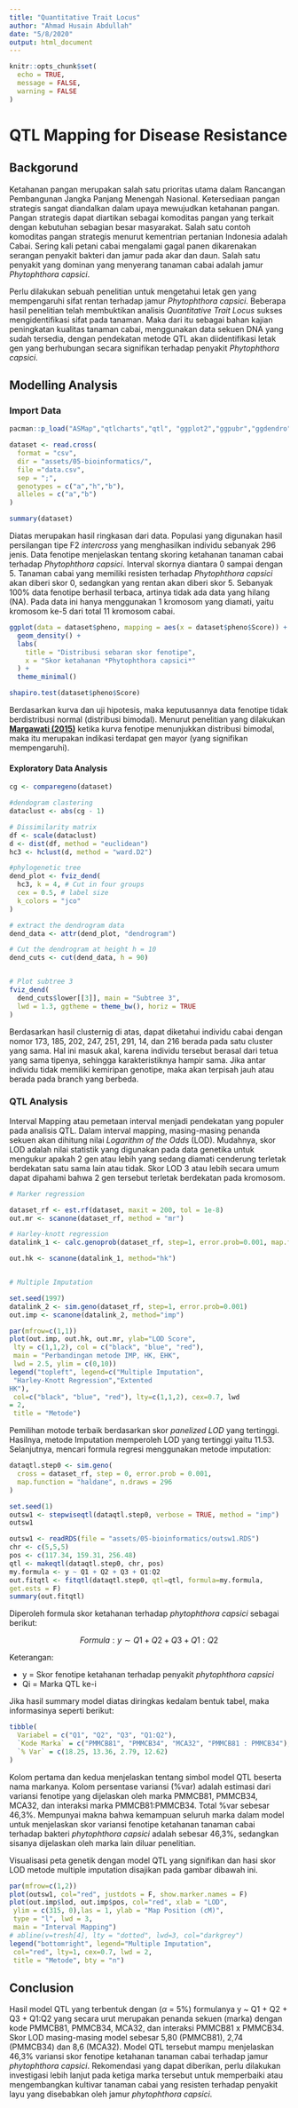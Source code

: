 ```yaml
---
title: "Quantitative Trait Locus"
author: "Ahmad Husain Abdullah"
date: "5/8/2020"
output: html_document
---
```


```r
knitr::opts_chunk$set(
  echo = TRUE,
  message = FALSE,
  warning = FALSE
)
```


# QTL Mapping for Disease Resistance

## Backgorund

Ketahanan pangan merupakan salah satu prioritas utama dalam Rancangan Pembangunan Jangka Panjang Menengah Nasional. Ketersediaan pangan strategis sangat diandalkan dalam upaya mewujudkan ketahanan pangan. Pangan strategis dapat diartikan sebagai komoditas pangan yang terkait dengan kebutuhan sebagian besar masyarakat. Salah satu contoh komoditas pangan strategis menurut kementrian pertanian Indonesia adalah Cabai. Sering kali petani cabai mengalami gagal panen dikarenakan serangan penyakit bakteri dan jamur pada akar dan daun. Salah satu penyakit yang dominan yang menyerang tanaman cabai adalah jamur *Phytophthora capsici*. 

Perlu dilakukan sebuah penelitian untuk mengetahui letak gen yang mempengaruhi sifat rentan terhadap jamur *Phytophthora capsici*. Beberapa hasil penelitian telah membuktikan analisis *Quantitative Trait Locus* sukses mengidentifikasi sifat pada tanaman. Maka dari itu sebagai bahan kajian peningkatan kualitas tanaman cabai, menggunakan data sekuen DNA yang sudah tersedia, dengan pendekatan metode QTL akan diidentifikasi letak gen yang berhubungan secara signifikan terhadap penyakit *Phytophthora capsici*.

## Modelling Analysis

### Import Data

```r
pacman::p_load("ASMap","qtlcharts","qtl", "ggplot2","ggpubr","ggdendro", "dendextend", "factoextra", "car", "igraph")
```

```r
dataset <- read.cross(
  format = "csv", 
  dir = "assets/05-bioinformatics/",
  file ="data.csv", 
  sep = ";", 
  genotypes = c("a","h","b"),
  alleles = c("a","b")
)
```

```r
summary(dataset)
```

Diatas merupakan hasil ringkasan dari data. Populasi yang digunakan hasil persilangan tipe F2 *intercross* yang menghasilkan individu sebanyak 296 jenis. Data fenotipe menjelaskan tentang skoring ketahanan tanaman cabai terhadap *Phytophthora capsici*. Interval skornya diantara 0 sampai dengan 5. Tanaman cabai yang memiliki resisten terhadap *Phytophthora capsici* akan diberi skor 0, sedangkan yang rentan akan diberi skor 5. Sebanyak 100% data fenotipe berhasil terbaca, artinya tidak ada data yang hilang (NA). Pada data ini hanya menggunakan 1 kromosom yang diamati, yaitu kromosom ke-5 dari total 11 kromosom cabai.


```r
ggplot(data = dataset$pheno, mapping = aes(x = dataset$pheno$Score)) +
  geom_density() +
  labs(
    title = "Distribusi sebaran skor fenotipe",
    x = "Skor ketahanan *Phytophthora capsici*"
  ) +
  theme_minimal()
```

```r
shapiro.test(dataset$pheno$Score)
```

Berdasarkan kurva dan uji hipotesis, maka keputusannya data fenotipe tidak berdistribusi normal (distribusi bimodal). Menurut penelitian yang dilakukan [**Margawati (2015)**](https://repository.ipb.ac.id/handle/123456789/41318) ketika kurva fenotipe menunjukkan distribusi bimodal, maka itu merupakan indikasi terdapat gen mayor (yang signifikan mempengaruhi). 

#### Exploratory Data Analysis

```r
cg <- comparegeno(dataset)

#dendogram clastering
dataclust <- abs(cg - 1)

# Dissimilarity matrix
df <- scale(dataclust)
d <- dist(df, method = "euclidean")
hc3 <- hclust(d, method = "ward.D2")

#phylogenetic tree
dend_plot <- fviz_dend(
  hc3, k = 4, # Cut in four groups
  cex = 0.5, # label size
  k_colors = "jco"
)
```

```r
# extract the dendrogram data
dend_data <- attr(dend_plot, "dendrogram")

# Cut the dendrogram at height h = 10
dend_cuts <- cut(dend_data, h = 90)


# Plot subtree 3
fviz_dend(
  dend_cuts$lower[[3]], main = "Subtree 3",
  lwd = 1.3, ggtheme = theme_bw(), horiz = TRUE
)
```


Berdasarkan hasil clusternig di atas, dapat diketahui individu cabai dengan nomor 173, 185, 202, 247, 251, 291, 14, dan 216 berada pada satu cluster yang sama. Hal ini masuk akal, karena individu tersebut berasal dari tetua yang sama tipenya, sehingga karakteristiknya hampir sama. Jika antar individu tidak memiliki kemiripan genotipe, maka akan terpisah jauh atau berada pada branch yang berbeda.

### QTL Analysis

Interval Mapping atau pemetaan interval menjadi pendekatan yang populer pada analisis QTL. Dalam interval mapping, masing-masing penanda sekuen akan dihitung nilai *Logarithm of the Odds* (LOD). Mudahnya, skor LOD adalah nilai statistik yang digunakan pada data genetika untuk mengukur apakah 2 gen atau lebih yang sedang diamati cenderung terletak berdekatan satu sama lain atau tidak. Skor LOD 3 atau lebih secara umum dapat dipahami bahwa 2 gen tersebut terletak berdekatan pada kromosom.

```r

# Marker regression

dataset_rf <- est.rf(dataset, maxit = 200, tol = 1e-8)
out.mr <- scanone(dataset_rf, method = "mr")

# Harley-knott regression
datalink_1 <- calc.genoprob(dataset_rf, step=1, error.prob=0.001, map.function = "haldane")

out.hk <- scanone(datalink_1, method="hk")


# Multiple Imputation

set.seed(1997)
datalink_2 <- sim.geno(dataset_rf, step=1, error.prob=0.001)
out.imp <- scanone(datalink_2, method="imp")
```



```r
par(mfrow=c(1,1))
plot(out.imp, out.hk, out.mr, ylab="LOD Score",
 lty = c(1,1,2), col = c("black", "blue", "red"),
 main = "Perbandingan metode IMP, HK, EHK",
 lwd = 2.5, ylim = c(0,10))
legend("topleft", legend=c("Multiple Imputation",
 "Harley-Knott Regression","Extented
HK"),
 col=c("black", "blue", "red"), lty=c(1,1,2), cex=0.7, lwd
= 2,
 title = "Metode")

```


Pemilihan motode terbaik berdasarkan skor *panelized LOD* yang tertinggi. Hasilnya, metode Imputation memperoleh LOD yang tertinggi yaitu 11.53. Selanjutnya, mencari formula regresi menggunakan metode imputation:

```r
dataqtl.step0 <- sim.geno(
  cross = dataset_rf, step = 0, error.prob = 0.001,
  map.function = "haldane", n.draws = 296
)

```

```r
set.seed(1)
outsw1 <- stepwiseqtl(dataqtl.step0, verbose = TRUE, method = "imp")
outsw1
```

```r
outsw1 <- readRDS(file = "assets/05-bioinformatics/outsw1.RDS")
chr <- c(5,5,5)
pos <- c(117.34, 159.31, 256.48)
qtl <- makeqtl(dataqtl.step0, chr, pos)
my.formula <- y ~ Q1 + Q2 + Q3 + Q1:Q2
out.fitqtl <- fitqtl(dataqtl.step0, qtl=qtl, formula=my.formula,
get.ests = F)
summary(out.fitqtl)

```

Diperoleh formula skor ketahanan terhadap *phytophthora capsici* sebagai berikut:

$$Formula: y \sim Q1 + Q2 + Q3 + Q1:Q2 $$

Keterangan:

* y = Skor fenotipe ketahanan terhadap penyakit *phytophthora capsici*
* Qi = Marka QTL ke-i

Jika hasil summary model diatas diringkas kedalam bentuk tabel, maka informasinya seperti berikut:

```r
tibble(
  Variabel = c("Q1", "Q2", "Q3", "Q1:Q2"),
  `Kode Marka` = c("PMMCB81", "PMMCB34", "MCA32", "PMMCB81 : PMMCB34"),
  `% Var` = c(18.25, 13.36, 2.79, 12.62)
)
```

Kolom pertama dan kedua menjelaskan tentang simbol model QTL beserta nama markanya. Kolom persentase variansi (%var) adalah estimasi dari variansi fenotipe yang dijelaskan oleh marka PMMCB81, PMMCB34, MCA32, dan interaksi marka PMMCB81:PMMCB34. Total %var sebesar 46,3%. Mempunyai makna bahwa kemampuan seluruh marka dalam model untuk menjelaskan skor variansi fenotipe ketahanan tanaman cabai terhadap bakteri *phytophthora capsici* adalah sebesar 46,3%, sedangkan sisanya dijelaskan oleh marka lain diluar penelitian.

Visualisasi peta genetik dengan model QTL yang signifikan dan hasi skor LOD metode multiple imputation disajikan pada gambar dibawah ini.

```r
par(mfrow=c(1,2))
plot(outsw1, col="red", justdots = F, show.marker.names = F)
plot(out.imp$lod, out.imp$pos, col="red", xlab = "LOD",
 ylim = c(315, 0),las = 1, ylab = "Map Position (cM)",
 type = "l", lwd = 3,
 main = "Interval Mapping")
# abline(v=tresh[4], lty = "dotted", lwd=3, col="darkgrey")
legend("bottomright", legend="Multiple Imputation",
 col="red", lty=1, cex=0.7, lwd = 2,
 title = "Metode", bty = "n")
```


## Conclusion

Hasil model QTL yang terbentuk dengan ($\alpha$ = 5%) formulanya y ~ Q1 + Q2 + Q3 + Q1:Q2 yang secara urut merupakan penanda sekuen (marka) dengan kode PMMCB81, PMMCB34, MCA32, dan interaksi PMMCB81 x PMMCB34. Skor LOD masing-masing model sebesar 5,80 (PMMCB81), 2,74 (PMMCB34) dan 8,6 (MCA32). Model QTL tersebut mampu menjelaskan 46,3% variansi skor fenotipe ketahanan tanaman cabai terhadap jamur *phytophthora capsici*. Rekomendasi yang dapat diberikan, perlu dilakukan investigasi lebih lanjut pada ketiga marka tersebut untuk memperbaiki atau mengembangkan kultivar tanaman cabai yang resisten terhadap penyakit layu yang disebabkan oleh jamur *phytophthora capsici*.